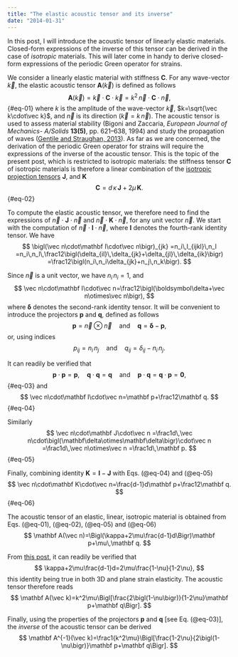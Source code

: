 ```yaml
---
title: "The elastic acoustic tensor and its inverse"
date: "2014-01-31"
---
```


In this post, I will introduce the acoustic tensor of linearly elastic
materials. Closed-form expressions of the inverse of this tensor can be derived
in the case of *isotropic* materials. This will later come in handy to derive
closed-form expressions of the periodic Green operator for strains.

We consider a linearly elastic material with stiffness $\mathbf C$. For any
wave-vector $\vec k$, the elastic acoustic tensor $\mathbf A(\vec k)$ is defined
as follows
$$
\mathbf A(\vec k)
=\vec k\cdot\mathbf C\cdot\vec k
=k^2\,\vec n\cdot\mathbf C\cdot\vec n,
$$ {#eq-01}
where $k$ is the amplitude of the wave-vector $\vec k$, $k=\sqrt{\vec k\cdot\vec
k}$, and $\vec n$ is its direction ($\vec k=k\,\vec n$). The acoustic tensor is
used to assess material stability (Bigoni and Zaccaria, *European Journal of
Mechanics- A/Solids* **13(5)**, pp. 621–638, 1994) and study the propagation of
waves ([Gentile and Straughan,
2013](https://doi.org/10.1016/j.ijengsci.2013.07.006)). As far as we are
concerned, the derivation of the periodic Green operator for strains will
require the expressions of the inverse of the acoustic tensor. This is the topic
of the present post, which is restricted to isotropic materials: the stiffness
tensor $\mathbf C$ of isotropic materials is therefore a linear combination of the
[isotropic projection
tensors](../20140112-Elastic_constants_of_an_isotropic_material-03)
$\mathbf J$, and $\mathbf K$
$$
\mathbf C=d\,\kappa\,\mathbf J+2\mu\,\mathbf K.
$$ {#eq-02}

To compute the elastic acoustic tensor, we therefore need to find the
expressions of $\vec n\cdot\mathbf J\cdot\vec n$ and $\vec n\cdot\mathbf K\cdot\vec
n$, for any unit vector $\vec n$. We start with the computation of $\vec
n\cdot\mathbf I\cdot\vec n$, where $\mathbf I$ denotes the fourth-rank identity
tensor. We have
$$
\bigl(\vec n\cdot\mathbf I\cdot\vec n\bigr)_{jk}
=n_i\,I_{ijkl}\,n_l
=n_i\,n_l\,\frac12\bigl(\delta_{il}\,\delta_{jk}+\delta_{jl}\,\delta_{ik}\bigr)
=\frac12\bigl(n_i\,n_i\delta_{jk}+n_j\,n_k\bigr).
$$

Since $\vec n$ is a unit vector, we have $n_i\,n_i=1$, and
$$
\vec n\cdot\mathbf I\cdot\vec n=\frac12\bigl(\boldsymbol\delta+\vec n\otimes\vec n\bigr),
$$
where $\boldsymbol\delta$ denotes the second-rank identity tensor. It will be
convenient to introduce the projectors $\mathbf p$ and $\mathbf q$, defined as
follows
$$
\mathbf p=\vec n\otimes\vec n
\quad\text{and}\quad
\mathbf q=\boldsymbol\delta-\mathbf p,
$$
or, using indices
$$
p_{ij}=n_i\,n_j
\quad\text{and}\quad
q_{ij}=\delta_{ij}-n_i\,n_j.
$$

It can readily be verified that
$$
\mathbf p\cdot\mathbf p=\mathbf p,\quad
\mathbf q\cdot\mathbf q=\mathbf q
\quad\text{and}\quad
\mathbf p\cdot\mathbf q=\mathbf q\cdot\mathbf p=\mathbf0,
$$ {#eq-03}
and
$$
\vec n\cdot\mathbf I\cdot\vec n=\mathbf p+\frac12\mathbf q.
$$ {#eq-04}

Similarly
$$
\vec n\cdot\mathbf J\cdot\vec n
=\frac1d\,\vec n\cdot\bigl(\mathbf\delta\otimes\mathbf\delta\bigr)\cdot\vec n
=\frac1d\,\vec n\otimes\vec n
=\frac1d\,\mathbf p.
$$ {#eq-05}

Finally, combining identity $\mathbf K=\mathbf I-\mathbf J$ with Eqs. (@eq-04)
and (@eq-05)
$$
\vec n\cdot\mathbf K\cdot\vec n=\frac{d-1}d\mathbf p+\frac12\mathbf q.
$$ {#eq-06}

The acoustic tensor of an elastic, linear, isotropic material is obtained from
Eqs. (@eq-01), (@eq-02), (@eq-05) and (@eq-06)
$$
\mathbf A(\vec n)=\Bigl(\kappa+2\mu\frac{d-1}d\Bigr)\mathbf p+\mu\,\mathbf q.
$$

From [this post](../20140112-Elastic_constants_of_an_isotropic_material-03), it
can readily be verified that
$$
\kappa+2\mu\frac{d-1}d=2\mu\frac{1-\nu}{1-2\nu},
$$
this identity being true in both 3D and plane strain elasticity. The acoustic
tensor therefore reads
$$
\mathbf A(\vec k)=k^2\mu\Bigl[\frac{2\bigl(1-\nu\bigr)}{1-2\nu}\mathbf p+\mathbf q\Bigr].
$$

Finally, using the properties of the projectors $\mathbf p$ and $\mathbf q$ \[see
Eq. (@eq-03)\], the *inverse* of the acoustic tensor can be derived
$$
\mathbf A^{-1}(\vec k)=\frac1{k^2\mu}\Bigl[\frac{1-2\nu}{2\bigl(1-\nu\bigr)}\mathbf p+\mathbf q\Bigr].
$$

<!-- Local Variables: -->
<!-- mode: markdown -->
<!-- fill-column: 80 -->
<!-- End: -->
